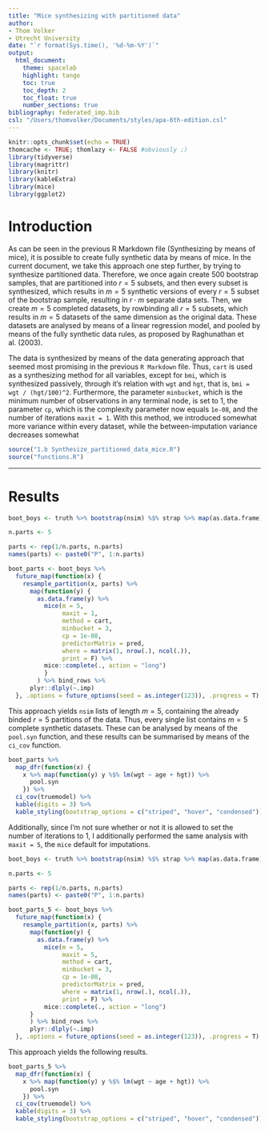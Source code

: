 ```yaml
---
title: "Mice synthesizing with partitioned data"
author:
- Thom Volker
- Utrecht University
date: "`r format(Sys.time(), '%d-%m-%Y')`"
output: 
  html_document:
    theme: spacelab
    highlight: tango
    toc: true
    toc_depth: 2
    toc_float: true
    number_sections: true
bibliography: federated_imp.bib
csl: "/Users/thomvolker/Documents/styles/apa-6th-edition.csl"
---
```



```r
knitr::opts_chunk$set(echo = TRUE)
thomcache <- TRUE; thomlazy <- FALSE #obviously ;)
library(tidyverse)
library(magrittr)
library(knitr)
library(kableExtra)
library(mice)
library(ggplot2)
```

# Introduction

As can be seen in the previous R Markdown file (Synthesizing by means of mice), it is possible to create fully synthetic data by means of mice. In the current document, we take this approach one step further, by trying to synthesize partitioned data. Therefore, we once again create 500 bootstrap samples, that are partitioned into $r = 5$ subsets, and then every subset is synthesized, which results in $m = 5$ synthetic versions of every $r = 5$ subset of the bootstrap sample, resulting in $r \cdot m$ separate data sets. Then, we create $m = 5$ completed datasets, by rowbinding all $r = 5$ subsets, which results in $m = 5$ datasets of the same dimension as the original data. These datasets are analysed by means of a linear regression model, and pooled by means of the fully synthetic data rules, as proposed by Raghunathan et al. (2003). 

The data is synthesized by means of the data generating approach that seemed most promising in the previous `R Markdown` file. Thus, `cart` is used as a synthesizing method for all variables, except for `bmi`, which is synthesized passively, through it's relation with `wgt` and `hgt`, that is, `bmi = wgt / (hgt/100)^2`. Furthermore, the parameter `minbucket`, which is the minimum number of observations in any terminal node, is set to 1, the parameter `cp`, which is the complexity parameter now equals `1e-08`, and the number of iterations `maxit = 1`. With this method, we introduced somewhat more variance within every dataset, while the between-imputation variance decreases somewhat

```r
source("1.b Synthesize_partitioned_data_mice.R")
source("functions.R")
```


---


# Results


```r
boot_boys <- truth %>% bootstrap(nsim) %$% strap %>% map(as.data.frame)

n.parts <- 5

parts <- rep(1/n.parts, n.parts)
names(parts) <- paste0("P", 1:n.parts)

boot_parts <- boot_boys %>%
  future_map(function(x) {
    resample_partition(x, parts) %>%
      map(function(y) {
        as.data.frame(y) %>%
          mice(m = 5, 
               maxit = 1,
               method = cart,
               minbucket = 3,
               cp = 1e-08,
               predictorMatrix = pred,
               where = matrix(1, nrow(.), ncol(.)),
               print = F) %>% 
          mice::complete(., action = "long")
          }
        ) %>% bind_rows %>%
      plyr::dlply(~.imp)
  }, .options = future_options(seed = as.integer(123)), .progress = T)
```


This approach yields `nsim` lists of length $m = 5$, containing the already binded $r = 5$ partitions of the data. Thus, every single list contains $m = 5$ complete synthetic datasets. These can be analysed by means of the `pool.syn` function, and these results can be summarised by means of the `ci_cov` function.

```r
boot_parts %>%
  map_dfr(function(x) {
    x %>% map(function(y) y %$% lm(wgt ~ age + hgt)) %>%
      pool.syn
    }) %>%
  ci_cov(truemodel) %>%
  kable(digits = 3) %>%
  kable_styling(bootstrap_options = c("striped", "hover", "condensed"))
```

Additionally, since I'm not sure whether or not it is allowed to set the number of iterations to 1, I additionally performed the same analysis with `maxit = 5`, the `mice` default for imputations.

```r
boot_boys <- truth %>% bootstrap(nsim) %$% strap %>% map(as.data.frame)

n.parts <- 5

parts <- rep(1/n.parts, n.parts)
names(parts) <- paste0("P", 1:n.parts)

boot_parts_5 <- boot_boys %>%
  future_map(function(x) {
    resample_partition(x, parts) %>%
      map(function(y) {
        as.data.frame(y) %>%
          mice(m = 5, 
               maxit = 5,
               method = cart,
               minbucket = 3,
               cp = 1e-08,
               predictorMatrix = pred,
               where = matrix(1, nrow(.), ncol(.)),
               print = F) %>% 
          mice::complete(., action = "long")
      }
      ) %>% bind_rows %>%
      plyr::dlply(~.imp)
  }, .options = future_options(seed = as.integer(123)), .progress = T)
```

This approach yields the following results.

```r
boot_parts_5 %>%
  map_dfr(function(x) {
    x %>% map(function(y) y %$% lm(wgt ~ age + hgt)) %>%
      pool.syn
    }) %>%
  ci_cov(truemodel) %>%
  kable(digits = 3) %>%
  kable_styling(bootstrap_options = c("striped", "hover", "condensed"))
```
